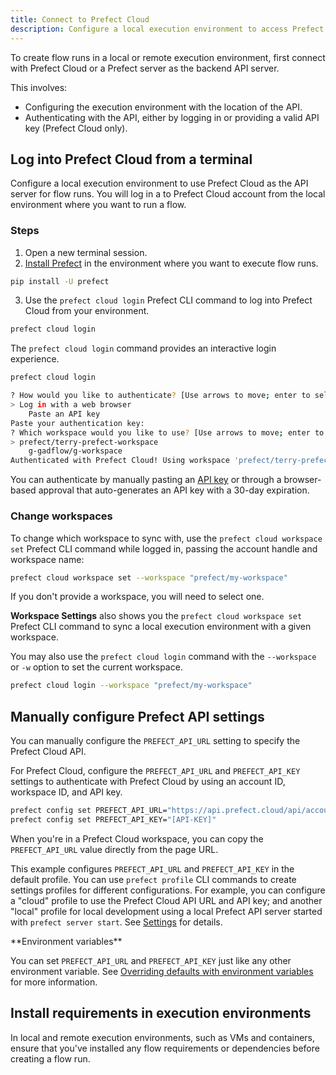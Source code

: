 ```yaml
---
title: Connect to Prefect Cloud
description: Configure a local execution environment to access Prefect Cloud.
---
```


To create flow runs in a local or remote execution environment, first connect with Prefect Cloud or a 
Prefect server as the backend API server. 

This involves: 

- Configuring the execution environment with the location of the API.
- Authenticating with the API, either by logging in or providing a valid API key (Prefect Cloud only).

## Log into Prefect Cloud from a terminal

Configure a local execution environment to use Prefect Cloud as the API server for flow runs. 
You will log in a to Prefect Cloud account from the local environment where you want to run a flow.

### Steps 

1. Open a new terminal session.
2. [Install Prefect](/3.0/get-started/install/) in the environment where you want to execute flow runs.

```bash
pip install -U prefect
```

3. Use the `prefect cloud login` Prefect CLI command to log into Prefect Cloud from your environment.

```bash
prefect cloud login
```

The `prefect cloud login` command provides an interactive login experience. 

```bash
prefect cloud login
```

```bash
? How would you like to authenticate? [Use arrows to move; enter to select]
> Log in with a web browser
    Paste an API key
Paste your authentication key:
? Which workspace would you like to use? [Use arrows to move; enter to select]
> prefect/terry-prefect-workspace
    g-gadflow/g-workspace
Authenticated with Prefect Cloud! Using workspace 'prefect/terry-prefect-workspace'.
```

You can authenticate by manually pasting an [API key](/3.0/manage/cloud/manage-users/api-keys/) or through a browser-based approval that auto-generates an API key with a 30-day expiration.

### Change workspaces

To change which workspace to sync with, use the `prefect cloud workspace set` 
Prefect CLI command while logged in, passing the account handle and workspace name:

```bash
prefect cloud workspace set --workspace "prefect/my-workspace"
```

If you don't provide a workspace, you will need to select one.

**Workspace Settings** also shows you the `prefect cloud workspace set` Prefect CLI 
command to sync a local execution environment with a given workspace.

You may also use the `prefect cloud login` command with the `--workspace` or `-w` option to set the current workspace.

```bash
prefect cloud login --workspace "prefect/my-workspace"
```

## Manually configure Prefect API settings

You can manually configure the `PREFECT_API_URL` setting to specify the Prefect Cloud API.

For Prefect Cloud, configure the `PREFECT_API_URL` and `PREFECT_API_KEY` settings to authenticate 
with Prefect Cloud by using an account ID, workspace ID, and API key.

```bash
prefect config set PREFECT_API_URL="https://api.prefect.cloud/api/accounts/[ACCOUNT-ID]/workspaces/[WORKSPACE-ID]"
prefect config set PREFECT_API_KEY="[API-KEY]"
```

When you're in a Prefect Cloud workspace, you can copy the `PREFECT_API_URL` value directly from the page URL.

This example configures `PREFECT_API_URL` and `PREFECT_API_KEY` in the default profile. 
You can use `prefect profile` CLI commands to create settings profiles for different configurations. 
For example, you can configure a "cloud" profile to use the Prefect Cloud API URL and API key; 
and another "local" profile for local development using a local Prefect API server started with `prefect server start`. 
See [Settings](/3.0/manage/settings-and-profiles/) for details.

<Note>
**Environment variables**

You can set `PREFECT_API_URL` and `PREFECT_API_KEY` just like any other environment variable. 
See [Overriding defaults with environment variables](/3.0/manage/settings-and-profiles/) 
for more information.
</Note>

## Install requirements in execution environments

In local and remote execution environments, such as VMs and containers, ensure that you've installed any flow 
requirements or dependencies before creating a flow run.
